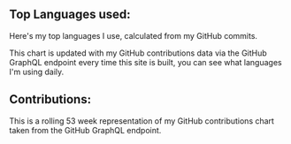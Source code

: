 

## Top Languages used:

Here's my top languages I use, calculated from my GitHub commits.

This chart is updated with my GitHub contributions data via the GitHub GraphQL endpoint every time this site is built,
you can see what languages I'm using daily.

<GithubTopLanguages />

## Contributions:

This is a rolling 53 week representation of my GitHub contributions chart taken from the GitHub GraphQL endpoint.

<GithubContributions />
